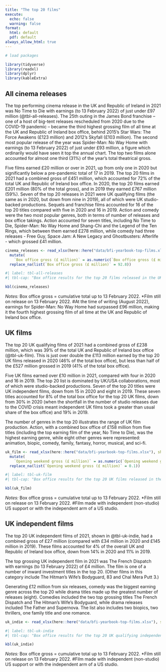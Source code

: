 ```yaml
---
title: "The top 20 films"
execute: 
  echo: false
  warning: false
format:
  html: default
  pdf: default
always_allow_html: true
---
```


```r
# load packages

library(tidyverse)
library(readxl)
library(dplyr)
library(kableExtra)

```

::: {.panel-tabset}

## All cinema releases

The top performing cinema release in the UK and Republic of Ireland in 2021 was No Time to Die with earnings (to 13 February 2022) of just under £97 million (@tbl-all-releases). The 25th outing in the James Bond franchise – one of a host of big-tent releases rescheduled from 2020 due to the COVID-19 pandemic – became the third highest grossing film of all time at the UK and Republic of Ireland box office, behind 2015’s Star Wars: The Force Awakens (£123 million) and 2012’s Skyfall (£103 million). The second most popular release of the year was Spider-Man: No Way Home with earnings (to 13 February 2022) of just under £93 million, a figure which ordinarily would have seen it top the annual chart. The top two films alone accounted for almost one third (31%) of the year’s total theatrical gross.

Five films earned £20 million or over in 2021, up from only one in 2020 but significantly below a pre-pandemic total of 17 in 2019. The top 20 films in 2021 had a combined gross of £451 million, which accounted for 72% of the total UK and Republic of Ireland box office. In 2020, the top 20 films earned £201 million (80% of the total gross), and in 2019 they earned £767 million (59%). Seven of the top 20 releases in 2021 were UK qualifying films (the same as in 2020, but down from nine in 2019), all of which were UK studio-backed productions. Sequels and franchise films accounted for 16 of the top 20 titles compared with five in 2020 and 16 in 2019. Action and comedy were the two most popular genres, both in terms of number of releases and box office takings. Action accounted for seven titles, including No Time to Die, Spider-Man: No Way Home and Shang-Chi and the Legend of the Ten Rings, which between them earned £278 million, while comedy had three releases - Free Guy, Space Jam: A New Legacy and Ghostbusters: Afterlife - which grossed £41 million.

```r
cinema_releases <- read_xlsx(here::here("data/bfi-yearbook-top-films.xlsx"), sheet = "T1", range = cell_rows(2:22))%>%
  mutate(
    `Box office gross (£ million)` = as.numeric(`Box office gross (£ million)`)) %>% 
  replace_na(list(`Box office gross (£ million)` = 92.8))
```

```r
#| label: tbl-all-releases
#| tbl-cap: "Box office results for the top 20 films released in the UK and Republic of Ireland, 2021. Source: Comscore, BFI RSU analysis. [Download this data.](/data/bfi-yearbook-top-films.xlsx)"

kbl(cinema_releases)
```

::: figure-caption
*Notes:*
Box office gross = cumulative total up to 13 February 2022. 
*Film still on release on 13 February 2022. 
#At the time of writing (August 2022), earnings for Spider-Man: No Way Home had surpassed £96 million, making it the fourth highest grossing film of all time at the UK and Republic of Ireland box office.
:::

## UK films

The top 20 UK qualifying films of 2021 had a combined gross of £238 million, which was 39% of the total UK and Republic of Ireland box office (@tbl-uk-film). This is just over double the £113 million earned by the top 20 UK films released in 2020 (46% of the total box office), but less than half of the £527 million grossed in 2019 (41% of the
total box office).

Five UK films earned over £10 million in 2021, compared with four in 2020 and 16 in 2019. The top 20 list is dominated by UK/USA collaborations, most of which were studio-backed productions. Seven of the top 20 titles were UK independent films, down from 15 in 2020 and eight in 2019. These seven titles accounted for 8% of the total box office for the top 20 UK films, down from 30% in 2020 (when the shortfall in the number of studio releases due to the COVID crisis meant independent UK films took a greater than usual share of the box office) and 19% in 2019.

The number of genres in the top 20 illustrates the range of UK film production. Action, with a combined box office of £158 million from five titles (including the top earning film of the year, No Time to Die), was the highest earning genre, while eight other genres were represented: animation, biopic, comedy, family, fantasy, horror, musical, and sci-fi.

```r
uk_film <- read_xlsx(here::here("data/bfi-yearbook-top-films.xlsx"), sheet = "T2", range = cell_rows(2:22))%>%
  mutate(
    `Opening weekend gross (£ million)` = as.numeric(`Opening weekend gross (£ million)`)) %>% 
  replace_na(list(`Opening weekend gross (£ million)` = 0.1))
```

```r
#| label: tbl-uk-film
#| tbl-cap: "Box office results for the top 20 UK films released in the UK and Republic of Ireland, 2021. Source: Comscore, BFI RSU analysis. [Download this data.](/data/bfi-yearbook-top-films.xlsx)"

kbl(uk_film)
```

::: figure-caption
*Notes:*
Box office gross = cumulative total up to 13 February 2022. 
*Film still on release on 13 February 2022. 
#Film made with independent (non-studio) US support or with the independent arm of a US studio.
:::

## UK independent films

The top 20 UK independent films of 2021, shown in @tbl-uk-indie, had a combined gross of £27 million (compared with £34 million in 2020 and £145 million in 2019). These films accounted for 4% of the overall UK and Republic of Ireland box office, down from 14% in 2020 and 11% in 2019.

The top grossing UK independent film in 2021 was The French Dispatch with earnings (to 13 February 2022) of £4 million. The film is one of a number of inward investment titles in the top 20. (Other films in this category include The Hitman’s Wife’s Bodyguard, 83 and Chal Mera Putt 3.)

Generating £12 million from six releases, comedy was the biggest earning genre across the top 20 while drama titles made up the greatest number of releases (eight). Comedies included the two top grossing titles The French Dispatch and The Hitman’s Wife’s Bodyguard, while drama releases included The Father and Supernova. The list also includes two biopics, two thrillers, one family title and one romance.

```r
uk_indie <- read_xlsx(here::here("data/bfi-yearbook-top-films.xlsx"), sheet = "T3", range = cell_rows(2:22))
```

```r
#| label: tbl-uk-indie
#| tbl-cap: "Box office results for the top 20 UK qualifying independent films released in the UK and Republic of Ireland, 2021. Source: Comscore, BFI RSU analysis. [Download this data.](/data/bfi-yearbook-top-films.xlsx)"

kbl(uk_indie)
```

::: figure-caption
*Notes:*
Box office gross = cumulative total up to 13 February 2022. 
*Film still on release on 13 February 2022. 
#Film made with independent (non-studio) US support or with the independent arm of a US studio.
:::

:::